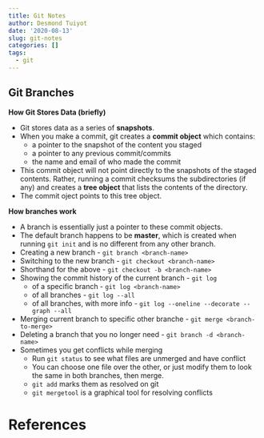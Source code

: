 ```yaml
---
title: Git Notes
author: Desmond Tuiyot
date: '2020-08-13'
slug: git-notes
categories: []
tags:
  - git
---
```


## Git Branches

**How Git Stores Data (briefly)**

* Git stores data as a series of **snapshots**.
* When you make a commit, git creates a **commit object** which contains:
  * a pointer to the snapshot of the content you staged
  * a pointer to any previous commit/commits
  * the name and email of who made the commit
* This commit object will not point directly to the snapshots of the staged contents. Rather, running a commit checksums the subdirectories (if any) and creates a **tree object** that lists the contents of the directory.
* The commit oject points to this tree object.

**How branches work**

* A branch is essentially just a pointer to these commit objects. 
* The default branch happens to be **master**, which is created when running `git init` and is no different from any other branch.
* Creating a new branch - `git branch <branch-name>`
* Switching to the new branch - `git checkout <branch-name>`
* Shorthand for the above - `git checkout -b <branch-name>`
* Showing the commit history of the current branch - `git log`
  * of a specific branch - `git log <branch-name>`
  * of all branches - `git log --all`
  * of all branches, with more info - `git log --oneline --decorate --graph --all`
* Merging current branch to specific other branche - `git merge <branch-to-merge>`
* Deleting a branch that you no longer need - `git branch -d <branch-name>`
* Sometimes you get conflicts while merging
  * Run `git status` to see what files are unmerged and have conflict
  * You can choose one file over the other, or just modify them to look the same in both branches, then merge.
  * `git add` marks them as resolved on git
  * `git mergetool` is a graphical tool for resolving conflicts








# References